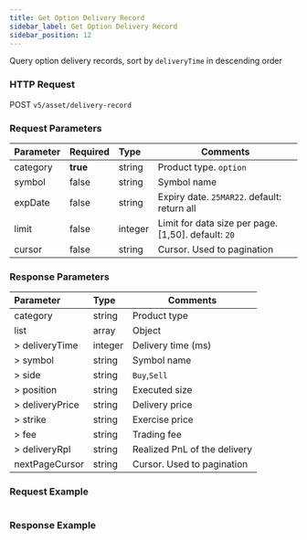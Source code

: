 ```yaml
---
title: Get Option Delivery Record
sidebar_label: Get Option Delivery Record
sidebar_position: 12
---
```


Query option delivery records, sort by `deliveryTime` in descending order

### HTTP Request
POST `v5/asset/delivery-record`

### Request Parameters
| Parameter | Required | Type | Comments|
|:----- |:-------|:-----|------ |
|category |**true** |string |Product type. `option` |
|symbol |false |string |Symbol name |
|expDate |false |string |Expiry date. `25MAR22`. default: return all |
|limit |false |integer |Limit for data size per page. [1,50]. default: `20`|
|cursor |false |string |Cursor. Used to pagination|

### Response Parameters
| Parameter | Type | Comments|
|:----- |:-----|----- |
|category |string |Product type|
|list |array |Object |
|> deliveryTime |integer |Delivery time (ms) |
|> symbol |string |Symbol name |
|> side |string |`Buy`,`Sell` |
|> position |string |Executed size |
|> deliveryPrice |string |Delivery price |
|> strike |string |Exercise price |
|> fee |string |Trading fee |
|> deliveryRpl |string |Realized PnL of the delivery |
|nextPageCursor |string |Cursor. Used to pagination |

### Request Example

<Tabs>
<TabItem value="console" label="Console">

```http
```

</TabItem>
</Tabs>

### Response Example

<Tabs>
<TabItem value="js linear" label="linear">

```javascript

```
</TabItem>
</Tabs>